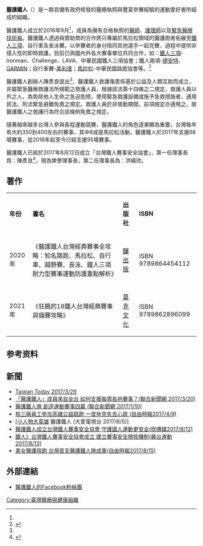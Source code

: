 {{multiple issues|
{{advert|time=2019-06-17T07:16:51+00:00}}
{{autobiography|time=2019-06-17T07:16:51+00:00}}

}}
{{Infobox Company
| company_name = 鐵人醫護有限公司
| local_code_name = TW
| local_code = 59195699
| homepage = www.ironmedic.biz/
}}
{{Infobox Organization
|name=醫護鐵人
|original_name=醫護鐵人
|logo=
|image=
|map = 
|mcaption = 
|motto = 
|formation=2016年9月11日（農曆8月11日）
|founder=陳彥良
|extinction=
|type = 社會企業
|status = 
|purpose =
|headquarters = 醫護鐵人高雄總部
|location = {{ROC-TW}}
|region_served = 
|membership = 7 個相關組織（2020年）<br>會員：231人（2020年）
|language = 
|leader_title = 法人代表
|leader_name = 陳彥良、洪緯欣
|main_organ = 醫護鐵人台灣經典賽事全攻略
|parent_organization = 
|affiliations = 台灣鐵人賽事安全協會<br />南區醫護鐵人學校<br />北區醫護鐵人學校<br />醫護鐵人台北夜跑團<br />醫護鐵人桃園夜跑團<br />醫護鐵人台中夜跑團<br />醫護鐵人台南夜跑團<br />醫護鐵人高雄夜跑團<ref>{{Cite web|title=醫護鐵人路跑族的陪跑天使 - 人間福報|url=https://www.merit-times.com/NewsPage.aspx?unid=564856|access-date=2022-01-19|date=2019-10-10|last=人間福報|work=www.merit-times.com//|language=zh-TW}}</ref>

|num_staff = 
|num_volunteers = 
|budget = 
|website = {{URL|www.ironmedic.biz/}}
|remarks = 
}}
'''醫護鐵人'''（{{lang-en|Ironmedic}}）是一群具備有政府核發的醫療執照與豐富參賽經驗的運動愛好者所組成的組織。

醫護鐵人成立於2016年9月<ref name="refname1" />，成員為擁有合格執照的[[医生|醫師]]、[[護理人員|護理師]]以及[[緊急醫療技術員|緊急醫療技術員]]。醫護鐵人透過與贊助商的合作將只專屬於馬拉松領域的醫護跑者拓展至[[鐵人三項|鐵人三項]]、自行車及長泳賽。以參賽者的身分陪同其他選手一起完賽，過程中提供非侵入性的即時救護。目前已與國內外各大賽事單位共同合作，如：[[鐵人三項|鐵人三項]]-Ironman、Challenge、LAVA、中華民國鐵人三項協會；鐵人兩項-[[捷安特|捷安特]]、[[台灣國際航電|GARMIN]]；自行車賽-[[美利達工業|美利達]]；[[馬拉松|馬拉松]]-中華民國路跑協會等。<ref>{{Cite web|title=鐵人醫護有限公司（醫護鐵人） - 社會創新平台|url=https://si.taiwan.gov.tw/Home/Org?Fid=514|access-date=2022-01-19|date=2017-02-02|last=社會創新平台|work=si.taiwan.gov.tw/|language=zh-TW}}</ref>

醫護鐵人創辦人陳彥良提出<ref name="refname2" />[https://www.businesstoday.com.tw/article/category/154769/post/201810240022/%E9%86%AB%E8%AD%B7%E9%90%B5%E4%BA%BA%E9%99%B3%E5%BD%A5%E8%89%AF%EF%BC%9A%E6%88%91%E6%95%91%E5%BF%83%20%20%E4%B9%9F%E8%87%AA%E6%88%91%E9%A4%8A%E5%BF%83 ]，醫護鐵人救護傷患係基於公益及人類互助而成立，非屬緊急醫療救護法所規範之救護人員，根據該法第十四條之二規定，救護人員以外之人，為免除他人生命之急迫危險，使用緊急救護設備或施予急救措施者，適用民法、刑法緊急避難免責之規定。救護人員於非值勤期間，前項規定亦適用之。故醫護鐵人之救護行為符合該條例免責之規定。

隨著越來越多台灣人參與長程運動競賽，醫護鐵人的角色逐漸顯為重要。台灣每年有大約350到400左右的賽事，其中8成是馬拉松活動，醫護鐵人於2017年支援68場賽事，從2016年起至今已經支援95場賽事。

醫護鐵人已經於2017年8月12日成立「台灣鐵人賽事安全協會」，第一任理事長爲：陳彥良<ref>{{Cite web|title=「醫護鐵人」專屬協會成立，賽道安全的守護天使|url=https://www.don1don.com/archives/95824/%E3%80%8C%E9%86%AB%E8%AD%B7%E9%90%B5%E4%BA%BA%E3%80%8D%E5%B0%88%E5%B1%AC%E5%8D%94%E6%9C%83%E6%88%90%E7%AB%8B%EF%BC%8C%E8%B3%BD%E9%81%93%E5%AE%89%E5%85%A8%E7%9A%84%E5%AE%88%E8%AD%B7%E5%A4%A9%E4%BD%BF|access-date=2022-01-19|date=2017-08-22|last=don1don|work=https://www.don1don.com/|language=zh-TW}}</ref>，現為榮譽理事長，第二任理事長為：洪緯欣。
==著作==
{| class="wikitable"
|- style="background:snow; color:black" align=center
|'''年份'''||'''書名'''||'''出版社'''||'''ISBN'''
|-
|2020年||《醫護鐵人台灣經典賽事全攻略：知名路跑、馬拉松、自行車、越野賽、長泳、鐵人三項耐力型賽事運動防護重點解析》||[[釀出版|釀出版]]|| ISBN 9789864454112
|-
|2021年||《狂飆的18鐵人台灣經典賽事與備賽攻略》||[[莫克文化|莫克文化]]||ISBN 9789862896099
|}
==参考资料==
{{Reflist|refs=
<ref name="refname1">鐵人醫護有限公司（醫護鐵人）,社會創新平台[https://si.taiwan.gov.tw/Home/Org?Fid=514 ]</ref>
<ref name="refname2">醫護鐵人陳彥良：我救心 也自我養心,今周刊[https://www.businesstoday.com.tw/group_search/article?keywords=%E9%86%AB%E8%AD%B7%E9%90%B5%E4%BA%BA]</ref>
}}

== 新聞 ==
*[http://www.taiwantoday.tw/news.php?unit=10&post=113219 Taiwan Today 2017/3/29]
*[https://running.biji.co/index.php?q=news&act=info&id=95621&subtitle=%E3%80%90%E6%96%B0%E8%81%9E%E3%80%91%E3%80%8C%E9%86%AB%E8%AD%B7%E9%90%B5%E4%BA%BA%E3%80%8D%E6%88%90%E5%93%A1%E4%BE%86%E8%87%AA%E5%85%A8%E5%8F%B0%20%E5%A6%82%E4%BD%95%E6%94%AF%E6%8F%B4%E6%AF%8F%E5%91%A8%E5%90%84%E5%9C%B0%E8%B3%BD%E4%BA%8B%EF%BC%9F 「醫護鐵人」成員來自全台 如何支援每周各地賽事？(聯合新聞網 2017/3/20)]
*[https://running.biji.co/index.php?q=news&act=info&id=95219&subtitle=%E3%80%90%E6%96%B0%E8%81%9E%E3%80%91%E9%86%AB%E8%AD%B7%E9%90%B5%E4%BA%BA%E9%9A%8A+%E5%89%B5%E9%80%A0%E9%81%8B%E5%8B%95%E8%B3%BD%E4%BA%8B%E5%9B%9B%E8%B4%8F 醫護鐵人隊 創造運動賽事四贏 (聯合新聞網 2017/1/10)]
*[http://m.ltn.com.tw/news/life/breakingnews/2031100 核三廠員工參加高雄公益路跑 一度休克失去心跳 (自由時報2017/4/9)]
*[https://www.youtube.com/watch?v=gR7jEgfMUyA [小人物大英雄] 醫護鐵人 (大愛電視台 2017/6/5)]
*[https://solomo.xinmedia.com/bike/134198 醫護鐵人成立台灣鐵人賽事安全協會 守護國人運動更安全(欣傳媒2017/8/12)] {{Wayback|url=https://www.youtube.com/watch?v=gR7jEgfMUyA |date=20190614083207 }}
*[https://www.ltsports.com.tw/other/complex/124756-2017-08-13-17-25-49 鐵人》台灣鐵人賽事安全協會成立 建立賽事安全稽核機制(麗台運動2017/8/13)]
*[http://news.ltn.com.tw/news/life/breakingnews/2163112 美女醫護陪跑 台灣首支醫護鐵人隊成軍(自由時報2017/8/15)] 


==外部連結==
*[https://www.facebook.com/ironmedicteam/ 醫護鐵人的Facebook粉絲團]
[[Category:臺灣醫療與健康組織|Category:臺灣醫療與健康組織]]